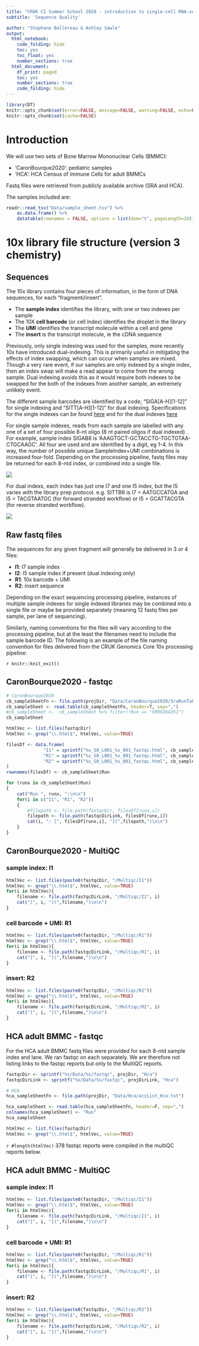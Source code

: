 ```yaml
---
title: "CRUK CI Summer School 2020 - introduction to single-cell RNA-seq analysis"
subtitle: 'Sequence Quality'

author: "Stephane Ballereau & Ashley Sawle"
output:
  html_notebook:
    code_folding: hide
    toc: yes
    toc_float: yes
    number_sections: true
  html_document:
    df_print: paged
    toc: yes
    number_sections: true
    code_folding: hide
---
```


```r
library(DT)
knitr::opts_chunk$set(error=FALSE, message=FALSE, warning=FALSE, echo=FALSE)
knitr::opts_chunk$set(cache=FALSE)
```


# Introduction

We will use two sets of Bone Marrow Mononuclear Cells (BMMC):

* 'CaronBourque2020': pediatric samples
* 'HCA': HCA Census of Immune Cells for adult BMMCs

Fastq files were retrieved from publicly available archive (SRA and HCA). 

The samples included are:

```r
readr::read_tsv("Data/sample_sheet.tsv") %>%  
	as.data.frame() %>%
	datatable(rownames = FALSE, options = list(dom="t", pageLength=20))
```

# 10x library file structure (version 3 chemistry)

## Sequences

The 10x library contains four pieces of information, in the form of DNA sequences,
for each "fragmenti/insert".

* The **sample index** identifies the library, with one or two indexes per sample
* The 10X **cell barcode** (or cell index) identifies the droplet in the library
* The **UMI** identifies the transcript molecule within a cell and gene
* The **insert** is the transcript molecule, ie the cDNA sequence

Previously, only single indexing was used for the samples, more recently 10x
have introduced dual-indexing. This is primarily useful in mitigating the 
effects of index swapping, which can occur when samples are mixed. Though a very
rare event, if our samples are only indexed by a single index, then an index
swap will make a read appear to come from the wrong sample. Dual indexing
avoids this as it would require both indexes to be swapped for the both of the
indexes from another sample, an extremely unlikely event.

The different sample barcodes are identified by a code; "SIGA[A-H][1-12]" for 
single indexing and "SITT[A-H][1-12]" for dual indexing. Specifications for the
single indexes can be found
[here](https://support.10xgenomics.com/single-cell-gene-expression/index/doc/specifications-sample-index-sets-for-single-cell-3)
and for the dual indexes
[here](https://support.10xgenomics.com/spatial-gene-expression/sequencing/doc/specifications-sample-index-sets-for-visium-spatial-gene-expression)

For single sample indexes, reads from each sample are labelled with any one of
a set of four possible 8-nt oligo (8 nt paired oligos if dual indexed) .  For
example, sample index SIGAB8 is 'AAAGTGCT-GCTACCTG-TGCTGTAA-CTGCAAGC'.  All
four are used and are identified by a digit, eg 1-4.  In this way, the number
of possible unique SampleIndex+UMI combinations is increased four-fold.
Depending on the processing pipeline, fastq files may be returned for each
8-ntd index, or combined into a single file.

![](Images/tenxLibStructureV3.png)

For dual indexs, each index has just one I7 and one I5 index, but the I5 varies
with the library prep protocol. e.g.  SITTB6 is I7 = AATGCCATGA and I5 =
TACGTAATGC (for forward stranded workflow) or I5 = GCATTACGTA (for reverse
stranded workflow).

![](Images/tenxLibStructureV3dual.png)

## Raw fastq files

The sequences for any given fragment will generally be delivered in 3 or 4
files:

* **I1**: I7 sample index
* **I2**: I5 sample index if present (dual indexing only)
* **R1**: 10x barcode + UMI
* **R2**: insert sequence

Depending on the exact sequencing processing pipeline, instances of multiple
sample indexes for single indexed libraries may be combined into a single file
or maybe be provided separately (meaning 12 fastq files per sample, per lane of
sequencing).  

Similarly, naming conventions for the files will vary according to the processing
pipeline, but at the least the filenames need to include the sample barcode ID. 
The following is an example of the file naming convention for files delivered 
from the CRUK Genomics Core 10x processing pipeline:








`r knitr::knit_exit()`




## CaronBourque2020 - fastqc

```r
# CaronBourque2020
cb_sampleSheetFn <- file.path(projDir, "Data/CaronBourque2020/SraRunTable.txt")
cb_sampleSheet <- read.table(cb_sampleSheetFn, header=T, sep=",")
#cb_sampleSheet <-  cb_sampleSheet %>% filter(!Run == "SRR9264351")
cb_sampleSheet
```

```r
htmlVec <- list.files(fastqcDir)
htmlVec <- grep("\\.html$", htmlVec, value=TRUE)
```

```r
filesDf <- data.frame(
		      "I1" = sprintf("%s_S0_L001_%s_001_fastqc.html", cb_sampleSheet$Run, "I1"),
		      "R1" = sprintf("%s_S0_L001_%s_001_fastqc.html", cb_sampleSheet$Run, "R1"),
		      "R2" = sprintf("%s_S0_L001_%s_001_fastqc.html", cb_sampleSheet$Run, "R2")
)
rownames(filesDf) <- cb_sampleSheet$Run
```

```r
for (runx in cb_sampleSheet$Run)
{
	cat("Run ", runx, ":\n\n")
	for(i in c("I1", "R1", "R2"))
	{
		#filepath <- file.path(fastqcDir, filesDf[runx,i])
		filepath <- file.path(fastqcDirLink, filesDf[runx,i])
		cat(i, ": [", filesDf[runx,i], "](",filepath,")\n\n")
	}
}
```

## CaronBourque2020 - MultiQC

### sample index: I1

```r
htmlVec <- list.files(paste0(fastqcDir, "/Multiqc/I1"))
htmlVec <- grep("\\.html$", htmlVec, value=TRUE)
for(i in htmlVec){
	filename <- file.path(fastqcDirLink, "/Multiqc/I1", i)
	cat("[", i, "](",filename,")\n\n")
}
```

### cell barcode + UMI: R1

```r
htmlVec <- list.files(paste0(fastqcDir, "/Multiqc/R1"))
htmlVec <- grep("\\.html$", htmlVec, value=TRUE)
for(i in htmlVec){
	filename <- file.path(fastqcDirLink, "/Multiqc/R1", i)
	cat("[", i, "](",filename,")\n\n")
}
```

### insert: R2

```r
htmlVec <- list.files(paste0(fastqcDir, "/Multiqc/R2"))
htmlVec <- grep("\\.html$", htmlVec, value=TRUE)
for(i in htmlVec){
	filename <- file.path(fastqcDirLink, "/Multiqc/R2", i)
	cat("[", i, "](",filename,")\n\n")
}
```

## HCA adult BMMC - fastqc

For the HCA adult BMMC fastq files were provided for each 8-ntd sample index and lane. We ran fastqc on each separately. We are therefore not listing links to the fastqc reports but only to the MultiQC reports.

```r
fastqcDir <- sprintf("%s/Data/%s/fastqc", projDir, "Hca")
fastqcDirLink <- sprintf("%s/Data/%s/fastqc", projDirLink, "Hca")

# HCA
hca_sampleSheetFn <- file.path(projDir, "Data/Hca/accList_Hca.txt")

hca_sampleSheet <- read.table(hca_sampleSheetFn, header=F, sep=",")
colnames(hca_sampleSheet) <- "Run"
hca_sampleSheet
```

```r
htmlVec <- list.files(fastqcDir)
htmlVec <- grep("\\.html$", htmlVec, value=TRUE)
```

`r #length(htmlVec)`
378 fastqc reports were compiled in the multiQC reports below.

##  HCA adult BMMC - MultiQC

### sample index: I1

```r
htmlVec <- list.files(paste0(fastqcDir, "/Multiqc/I1"))
htmlVec <- grep("\\.html$", htmlVec, value=TRUE)
for(i in htmlVec){
	filename <- file.path(fastqcDirLink, "/Multiqc/I1", i)
	cat("[", i, "](",filename,")\n\n")
}
```

### cell barcode + UMI: R1

```r
htmlVec <- list.files(paste0(fastqcDir, "/Multiqc/R1"))
htmlVec <- grep("\\.html$", htmlVec, value=TRUE)
for(i in htmlVec){
	filename <- file.path(fastqcDirLink, "/Multiqc/R1", i)
	cat("[", i, "](",filename,")\n\n")
}
```

### insert: R2

```r
htmlVec <- list.files(paste0(fastqcDir, "/Multiqc/R2"))
htmlVec <- grep("\\.html$", htmlVec, value=TRUE)
for(i in htmlVec){
	filename <- file.path(fastqcDirLink, "/Multiqc/R2", i)
	cat("[", i, "](",filename,")\n\n")
}
```


